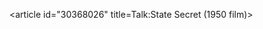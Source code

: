 <article id="30368026" title=Talk:State Secret (1950 film)>
	<talkpage id="30368026" title="Talk:State Secret (1950 film)">
{{WikiProject Film|class=stub|British-task-force=yes}}
	</talkpage>
</article>